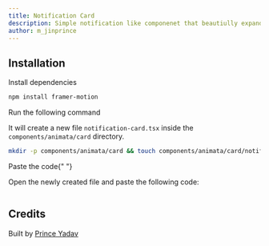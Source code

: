```yaml
---
title: Notification Card
description: Simple notification like componenet that beautiully expands to show its contents.
author: m_jinprince
---
```


<ComponentPreview name="card-notification-card--docs" />

## Installation

<Steps>
<Step>Install dependencies</Step>

```bash
npm install framer-motion
```

<Step>Run the following command</Step>

It will create a new file `notification-card.tsx` inside the `components/animata/card` directory.

```bash
mkdir -p components/animata/card && touch components/animata/card/notification-card.tsx
```

<Step>Paste the code</Step>{" "}

Open the newly created file and paste the following code:

```jsx file=<rootDir>/animata/card/notification-card.tsx

```

</Steps>

## Credits

Built by [Prince Yadav](https://github.com/prince981620)
